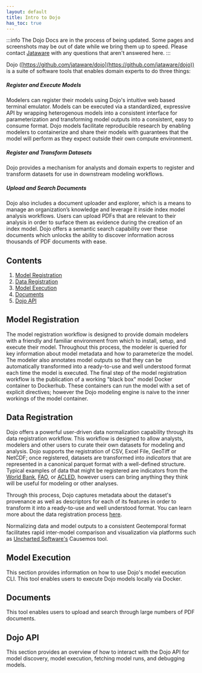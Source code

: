 ```yaml
---
layout: default
title: Intro to Dojo
has_toc: true
---
```



<CenteredImage width="300px" file="Dojo_Logo_profile.png" />

:::info
The Dojo Docs are in the process of being updated. Some pages and screenshots may be out of date while we bring them up to speed. Please contact [Jataware](mailto:dojo@jataware.com) with any questions that aren't answered here.
:::

Dojo ([https://github.com/jataware/dojo](https://github.com/jataware/dojo)) is a suite of software tools that enables domain experts to do three things:

##### Register and Execute Models

Modelers can register their models using Dojo's intuitive web based terminal emulator. Models can be executed via a standardized, expressive API by wrapping heterogenous models into a consistent interface for parameterization and transforming model outputs into a consistent, easy to consume format. Dojo models facilitate reproducible research by enabling modelers to containerize and share their models with guarantees that the model will perform as they expect outside their own compute environment.

##### Register and Transform Datasets

Dojo provides a mechanism for analysts and domain experts to register and transform datasets for use in downstream modeling workflows.

##### Upload and Search Documents

Dojo also includes a document uploader and explorer, which is a means to manage an organization’s knowledge and leverage it inside index model analysis workflows. Users can upload PDFs that are relevant to their analysis in order to surface them as evidence during the creation of an index model. Dojo offers a semantic search capability over these documents which unlocks the ability to discover information across thousands of PDF documents with ease.

<CenteredImage width="700px" file="landing-page.png" title="Dojo Landing Page" />

## Contents

1. [Model Registration](./model-registration.md)
2. [Data Registration](./data-registration.mdx)
3. [Model Execution](./model-execution.mdx)
4. [Documents](./documents)
5. [Dojo API](./dojo-api.md)

## Model Registration

The model registration workflow is designed to provide domain modelers with a friendly and familiar environment from which to install, setup, and execute their model. Throughout this process, the modeler is queried for key information about model metadata and how to parameterize the model. The modeler also annotates model outputs so that they can be automatically transformed into a ready-to-use and well understood format each time the model is executed. The final step of the model registration workflow is the publication of a working "black box" model Docker container to Dockerhub. These containers can run the model with a set of explicit directives; however the Dojo modeling engine is naive to the inner workings of the model container. 

<CenteredImage width="700px" file="containerization_environment_medium.png" title="Dojo Containerization Environment" />

## Data Registration

 Dojo offers a powerful user-driven data normalization capability through its data registration workflow. This workflow is designed to allow analysts, modelers and other users to curate their own datasets for modeling and analysis. Dojo supports the registration of CSV, Excel File, GeoTiff or NetCDF; once registered, datasets are transformed into _indicators_ that are represented in a canonical parquet format with a well-defined structure. Typical examples of data that might be registered are indicators from the [World Bank](https://data.worldbank.org/), [FAO](http://www.fao.org/statistics/en/), or [ACLED](https://acleddata.com/), however users can bring anything they think will be useful for modeling or other analyses. 

Through this process, Dojo captures metadata about the dataset's provenance as well as descriptors for each of its features in order to transform it into a ready-to-use and well understood format. You can learn more about the data registration process [here](./data-registration.html).

Normalizing data and model outputs to a consistent Geotemporal format facilitates rapid inter-model comparison and visualization via platforms such as [Uncharted Software's](https://uncharted.software/) Causemos tool.

<CenteredImage width="500px" file="causemos_viz.png" title="Uncharted's Causemos Platform" />

## Model Execution

This section provides information on how to use Dojo's model execution CLI. This tool enables users to execute Dojo models locally via Docker.

## Documents

This tool enables users to upload and search through large numbers of PDF documents.

## Dojo API

This section provides an overview of how to interact with the Dojo API for model discovery, model execution, fetching model runs, and debugging models.